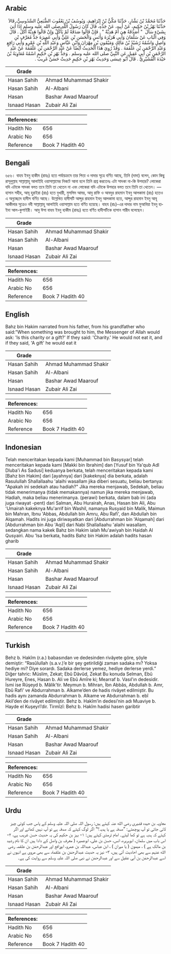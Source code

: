 ## Arabic


<div dir="rtl" lang="ar" style={{fontSize:'larger',backgroundColor:'#f8f9fa',padding:20}}>
حَدَّثَنَا مُحَمَّدُ بْنُ بَشَّارٍ، حَدَّثَنَا مَكِّيُّ بْنُ إِبْرَاهِيمَ، وَيُوسُفُ بْنُ يَعْقُوبَ الضُّبَعِيُّ السَّدُوسِيُّ، قَالاَ حَدَّثَنَا بَهْزُ بْنُ حَكِيمٍ، عَنْ أَبِيهِ، عَنْ جَدِّهِ، قَالَ كَانَ رَسُولُ اللَّهِ صلى الله عليه وسلم إِذَا أُتِيَ بِشَيْءٍ سَأَلَ ‏ "‏ أَصَدَقَةٌ هِيَ أَمْ هَدِيَّةٌ ‏"‏ ‏.‏ فَإِنْ قَالُوا صَدَقَةٌ لَمْ يَأْكُلْ وَإِنْ قَالُوا هَدِيَّةٌ أَكَلَ ‏.‏ قَالَ وَفِي الْبَابِ عَنْ سَلْمَانَ وَأَبِي هُرَيْرَةَ وَأَنَسٍ وَالْحَسَنِ بْنِ عَلِيٍّ وَأَبِي عَمِيرَةَ جَدُّ مُعَرَّفِ بْنِ وَاصِلٍ وَاسْمُهُ رُشَيْدُ بْنُ مَالِكٍ وَمَيْمُونِ بْنِ مِهْرَانَ وَابْنِ عَبَّاسٍ وَعَبْدِ اللَّهِ بْنِ عَمْرٍو وَأَبِي رَافِعٍ وَعَبْدِ الرَّحْمَنِ بْنِ عَلْقَمَةَ ‏.‏ وَقَدْ رُوِيَ هَذَا الْحَدِيثُ أَيْضًا عَنْ عَبْدِ الرَّحْمَنِ بْنِ عَلْقَمَةَ عَنْ عَبْدِ الرَّحْمَنِ بْنِ أَبِي عَقِيلٍ عَنِ النَّبِيِّ صلى الله عليه وسلم ‏.‏ وَجَدُّ بَهْزِ بْنِ حَكِيمٍ اسْمُهُ مُعَاوِيَةُ بْنُ حَيْدَةَ الْقُشَيْرِيُّ ‏.‏ قَالَ أَبُو عِيسَى وَحَدِيثُ بَهْزِ بْنِ حَكِيمٍ حَدِيثٌ حَسَنٌ غَرِيبٌ ‏.‏
</div>
<div style={{backgroundColor:'#f8f9fa',padding:20, marginBottom: 10}}><table> <thead> <tr> <th>Grade</th> <th></th> </tr> </thead> <tbody> <tr><td>Hasan Sahih</td><td>Ahmad Muhammad Shakir</td></tr><tr><td>Hasan Sahih</td><td>Al-Albani</td></tr><tr><td>Hasan</td><td>Bashar Awad Maarouf</td></tr><tr><td>Isnaad Hasan</td><td>Zubair Ali Zai</td></tr></tbody></table><table> <thead> <tr> <th>References:</th> <th></th> </tr> </thead> <tbody><tr><td>Hadith No</td><td>656</td></tr><tr><td>Arabic No</td><td>656</td></tr><tr><td>Reference</td><td>Book 7 Hadith 40</td></tr></tbody></table></div>

## Bengali


<div dir="ltr" lang="bn" style={{fontSize:'larger',backgroundColor:'#f8f9fa',padding:20}}>
৬৫৬। বাহয ইবনু হাকীম (রাহঃ) হতে পর্যায়ক্রমে তার পিতা ও দাদার সূত্রে বর্ণিত আছে, তিনি (দাদা) বলেন, কোন কিছু রাসূলুল্লাহ সাল্লাল্লাহু আলাইহি ওয়াসাল্লামের নিকটে আনা হলে তিনি প্রশ্ন করতেনঃ এটা সাদকা না-কি উপহার? লোকেরা যদি এটাকে সাদকা বলত তবে তিনি তা খেতেন না এবং লোকেরা যদি এটাকে উপহার বলত তবে তিনি তা খেতেন। — হাসান সহীহ, আবূ হুরাইরা (রাঃ) হতে বুখারী, মুসলিম আমর, আবু রাফি ও আবদুর রাহমান ইবনু আলকামা (রাঃ) হতেও এ অনুচ্ছেদে হাদীস বর্ণিত আছে। উল্লেখিত হাদীসটি আব্দুর রাহমান ইবনু আলকামা হতে, আব্দুর রাহমান ইবনু আবূ আকীলার সূত্রেও নবী সাল্লাল্লাহু আলাইহি ওয়াসাল্লাম হতে বর্ণিত হয়েছে। বাহয (রাঃ)-এর দাদার নাম মুআবিয়া ইবনু হাইদা আল-কুশাইরী। আবু ঈসা বাহয ইবনু হাকীম (রাহঃ) হতে বর্ণিত হাদীসটিকে হাসান গারীব বলেছেন।
</div>
<div style={{backgroundColor:'#f8f9fa',padding:20, marginBottom: 10}}><table> <thead> <tr> <th>Grade</th> <th></th> </tr> </thead> <tbody> <tr><td>Hasan Sahih</td><td>Ahmad Muhammad Shakir</td></tr><tr><td>Hasan Sahih</td><td>Al-Albani</td></tr><tr><td>Hasan</td><td>Bashar Awad Maarouf</td></tr><tr><td>Isnaad Hasan</td><td>Zubair Ali Zai</td></tr></tbody></table><table> <thead> <tr> <th>References:</th> <th></th> </tr> </thead> <tbody><tr><td>Hadith No</td><td>656</td></tr><tr><td>Arabic No</td><td>656</td></tr><tr><td>Reference</td><td>Book 7 Hadith 40</td></tr></tbody></table></div>

## English


<div dir="ltr" lang="en" style={{fontSize:'larger',backgroundColor:'#f8f9fa',padding:20}}>
Bahz bin Hakim narrated from his father, from his grandfather who said:"When something was brought to him, the Messenger of Allah would ask: 'Is this charity or a gift?' If they said: 'Charity.' He would not eat it, and if they said, 'A gift' he would eat it
</div>
<div style={{backgroundColor:'#f8f9fa',padding:20, marginBottom: 10}}><table> <thead> <tr> <th>Grade</th> <th></th> </tr> </thead> <tbody> <tr><td>Hasan Sahih</td><td>Ahmad Muhammad Shakir</td></tr><tr><td>Hasan Sahih</td><td>Al-Albani</td></tr><tr><td>Hasan</td><td>Bashar Awad Maarouf</td></tr><tr><td>Isnaad Hasan</td><td>Zubair Ali Zai</td></tr></tbody></table><table> <thead> <tr> <th>References:</th> <th></th> </tr> </thead> <tbody><tr><td>Hadith No</td><td>656</td></tr><tr><td>Arabic No</td><td>656</td></tr><tr><td>Reference</td><td>Book 7 Hadith 40</td></tr></tbody></table></div>

## Indonesian


<div dir="ltr" lang="id" style={{fontSize:'larger',backgroundColor:'#f8f9fa',padding:20}}>
Telah menceritakan kepada kami [Muhammad bin Basysyar] telah menceritakan kepada kami [Makki bin Ibrahim] dan [Yusuf bin Ya'qub Adl Dluba'i As Sadusi] keduanya berkata, telah menceritakan kepada kami [Bahz bin Hakim] dari [ayahnya] dari [kakeknya] dia berkata, adalah Rasulullah Shallallaahu 'alaihi wasallam jika diberi sesuatu, beliau bertanya: "Apakah ini sedekah atau hadiah?" Jika mereka menjawab, Sedekah, beliau tidak menerimanya (tidak memakannya) namun jika mereka menjawab, Hadiah, maka beliau menerimanya. (perawi) berkata, dalam bab ini (ada juga riwayat -pent) dari Salman, Abu Hurairah, Anas, Hasan bin Ali, Abu 'Umairah kakeknya Mu'arrif bin Washil, namanya Rusyaid bin Malik, Maimun bin Mahran, Ibnu 'Abbas, Abdullah bin Amru, Abu Rafi', dan Abdullah bin Alqamah. Hadits ini juga diriwayatkan dari [Abdurrahman bin 'Alqamah] dari [Abdurrahman bin Abu 'Aqil] dari Nabi Shallallaahu 'alaihi wasallam, sedangkan nama kakek Bahz bin Hakim ialah Mu'awiyah bin Haidah Al Qusyairi. Abu 'Isa berkata, hadits Bahz bin Hakim adalah hadits hasan gharib
</div>
<div style={{backgroundColor:'#f8f9fa',padding:20, marginBottom: 10}}><table> <thead> <tr> <th>Grade</th> <th></th> </tr> </thead> <tbody> <tr><td>Hasan Sahih</td><td>Ahmad Muhammad Shakir</td></tr><tr><td>Hasan Sahih</td><td>Al-Albani</td></tr><tr><td>Hasan</td><td>Bashar Awad Maarouf</td></tr><tr><td>Isnaad Hasan</td><td>Zubair Ali Zai</td></tr></tbody></table><table> <thead> <tr> <th>References:</th> <th></th> </tr> </thead> <tbody><tr><td>Hadith No</td><td>656</td></tr><tr><td>Arabic No</td><td>656</td></tr><tr><td>Reference</td><td>Book 7 Hadith 40</td></tr></tbody></table></div>

## Turkish


<div dir="ltr" lang="tr" style={{fontSize:'larger',backgroundColor:'#f8f9fa',padding:20}}>
Behz b. Hakîm (r.a.) babasından ve dedesinden rivâyete göre, şöyle demiştir: “Rasûlullah (s.a.v.)’e bir şey getirildiği zaman sadaka mı? Yoksa hediye mi? Diye sorardı. Sadaka derlerse yemez, hediye derlerse yerdi.” Diğer tahric: Müslim, Zekat; Ebû Dâvûd, Zekat Bu konuda Selman, Ebû Hureyre, Enes, Hasan b. Ali ve Ebû Amîre ki; Mearraf b. Vasıl’ın dedesidir. İsmi ise Rüşeyd b. Mâlik’tir. Meymun b. Mihran, İbn Abbâs, Abdullah b. Amr, Ebû Rafi’ ve Abdurrahman b. Alkame’den de hadis rivâyet edilmiştir. Bu hadis aynı zamanda Abdurrahman b. Alkame ve Abdurrahman b. ebî Akil’den de rivâyet edilmiştir. Behz b. Hakîm’in dedesi’nin adı Muaviye b. Hayde el Kuşeyrî’dir. Tirmîzî: Behz b. Hakîm hadisi hasen garibtir
</div>
<div style={{backgroundColor:'#f8f9fa',padding:20, marginBottom: 10}}><table> <thead> <tr> <th>Grade</th> <th></th> </tr> </thead> <tbody> <tr><td>Hasan Sahih</td><td>Ahmad Muhammad Shakir</td></tr><tr><td>Hasan Sahih</td><td>Al-Albani</td></tr><tr><td>Hasan</td><td>Bashar Awad Maarouf</td></tr><tr><td>Isnaad Hasan</td><td>Zubair Ali Zai</td></tr></tbody></table><table> <thead> <tr> <th>References:</th> <th></th> </tr> </thead> <tbody><tr><td>Hadith No</td><td>656</td></tr><tr><td>Arabic No</td><td>656</td></tr><tr><td>Reference</td><td>Book 7 Hadith 40</td></tr></tbody></table></div>

## Urdu


<div dir="rtl" lang="ur" style={{fontSize:'larger',backgroundColor:'#f8f9fa',padding:20}}>
معاویہ بن حیدہ قشیری رضی الله عنہ کہتے ہیں: رسول اللہ صلی اللہ علیہ وسلم کے پاس جب کوئی چیز لائی جاتی تو آپ پوچھتے: ”صدقہ ہے یا ہدیہ؟“ اگر لوگ کہتے کہ صدقہ ہے تو آپ نہیں کھاتے اور اگر کہتے کہ ہدیہ ہے تو کھا لیتے۔ امام ترمذی کہتے ہیں: ۱- بہز بن حکیم کی یہ حدیث حسن غریب ہے، ۲- اس باب میں سلمان، ابوہریرہ، انس، حسن بن علی، ابوعمیرہ ( معرف بن واصل کے دادا ہیں ان کا نام رشید بن مالک ہے ) ، میمون ( یا مہران ) ، ابن عباس، عبداللہ بن عمرو، ابورافع اور عبدالرحمٰن بن علقمہ رضی الله عنہم سے بھی احادیث آئی ہیں، ۳- نیز یہ حدیث عبدالرحمٰن بن علقمة، سے بھی مروی ہے انہوں نے اسے عبدالرحمٰن بن أبي عقيل سے اور عبدالرحمٰن نے نبی صلی اللہ علیہ وسلم سے روایت کی ہے۔
</div>
<div style={{backgroundColor:'#f8f9fa',padding:20, marginBottom: 10}}><table> <thead> <tr> <th>Grade</th> <th></th> </tr> </thead> <tbody> <tr><td>Hasan Sahih</td><td>Ahmad Muhammad Shakir</td></tr><tr><td>Hasan Sahih</td><td>Al-Albani</td></tr><tr><td>Hasan</td><td>Bashar Awad Maarouf</td></tr><tr><td>Isnaad Hasan</td><td>Zubair Ali Zai</td></tr></tbody></table><table> <thead> <tr> <th>References:</th> <th></th> </tr> </thead> <tbody><tr><td>Hadith No</td><td>656</td></tr><tr><td>Arabic No</td><td>656</td></tr><tr><td>Reference</td><td>Book 7 Hadith 40</td></tr></tbody></table></div>